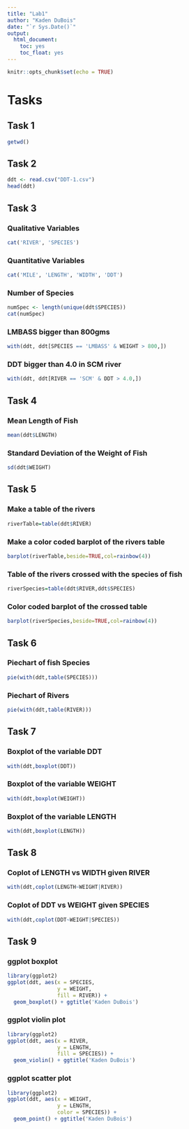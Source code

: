 ```yaml
---
title: "Lab1"
author: "Kaden DuBois"
date: "`r Sys.Date()`"
output:
  html_document:
    toc: yes
    toc_float: yes
---
```


```r
knitr::opts_chunk$set(echo = TRUE)
```

# Tasks

## Task 1

```r
getwd()
```

## Task 2

```r
ddt <- read.csv("DDT-1.csv")
head(ddt)
```

## Task 3

### Qualitative Variables
```r
cat('RIVER', 'SPECIES')
```

### Quantitative Variables
```r
cat('MILE', 'LENGTH', 'WIDTH', 'DDT')
```

### Number of Species
```r
numSpec <- length(unique(ddt$SPECIES))
cat(numSpec)
```

### LMBASS bigger than 800gms
```r
with(ddt, ddt[SPECIES == 'LMBASS' & WEIGHT > 800,])
```

### DDT bigger than 4.0 in SCM river
```r
with(ddt, ddt[RIVER == 'SCM' & DDT > 4.0,])
```

## Task 4
### Mean Length of Fish
```r
mean(ddt$LENGTH)
```

### Standard Deviation of the Weight of Fish
```r
sd(ddt$WEIGHT)
```

## Task 5
### Make a table of the rivers
```r
riverTable=table(ddt$RIVER)
```

### Make a color coded barplot of the rivers table
```r
barplot(riverTable,beside=TRUE,col=rainbow(4))
```

### Table of the rivers crossed with the species of fish
```r
riverSpecies=table(ddt$RIVER,ddt$SPECIES)
```

### Color coded barplot of the crossed table
```r
barplot(riverSpecies,beside=TRUE,col=rainbow(4))
```

## Task 6
### Piechart of fish Species
```r
pie(with(ddt,table(SPECIES)))
```

### Piechart of Rivers
```r
pie(with(ddt,table(RIVER)))
```

## Task 7
### Boxplot of the variable DDT
```r
with(ddt,boxplot(DDT))
```

### Boxplot of the variable WEIGHT
```r
with(ddt,boxplot(WEIGHT))
```

### Boxplot of the variable LENGTH
```r
with(ddt,boxplot(LENGTH))
```

## Task 8
### Coplot of LENGTH vs WIDTH given RIVER
```r
with(ddt,coplot(LENGTH~WEIGHT|RIVER))
```

### Coplot of DDT vs WEIGHT given SPECIES
```r
with(ddt,coplot(DDT~WEIGHT|SPECIES))
```

## Task 9
### ggplot boxplot
```r
library(ggplot2)
ggplot(ddt, aes(x = SPECIES,
                y = WEIGHT,
                fill = RIVER)) + 
  geom_boxplot() + ggtitle('Kaden DuBois')

```

### ggplot violin plot
```r
library(ggplot2)
ggplot(ddt, aes(x = RIVER,
                y = LENGTH,
                fill = SPECIES)) +
  geom_violin() + ggtitle('Kaden DuBois')
```

### ggplot scatter plot
```r
library(ggplot2)
ggplot(ddt, aes(x = WEIGHT,
                y = LENGTH,
                color = SPECIES)) +
  geom_point() + ggtitle('Kaden DuBois')
```

